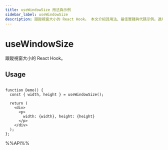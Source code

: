 ```yaml
---
title: useWindowSize 用法與示例
sidebar_label: useWindowSize
description: 跟蹤視窗大小的 React Hook。 本文介紹其用法、最佳實踐與代碼示例。適用於 React 開發中需要處理副作用的場景。
---
```

# useWindowSize

跟蹤視窗大小的 React Hook。

## Usage

```tsx live

function Demo() {
  const { width, height } = useWindowSize();

  return (
    <div>
      <p>
        width: {width}, height: {height}
      </p>
    </div>
  );
};

```

%%API%%
